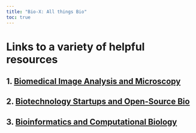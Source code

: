 ```yaml
---
title: "Bio-X: All things Bio"
toc: true
---
```


# Links to a variety of helpful resources

## 1. [Biomedical Image Analysis and Microscopy](biomed_image_microscopy.qmd)

## 2. [Biotechnology Startups and Open-Source Bio](biotech_opensource.qmd)

## 3. [Bioinformatics and Computational Biology](bioinf.qmd)
